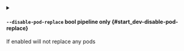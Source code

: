 
<details className="config-field -function" data-expandable="false">
<summary>

#### `--disable-pod-replace` <span class="config-field-type">bool</span> <span class="config-field-enum"></span> <span class="config-field-default -return"></span> <span class="config-field-required" data-required="false">pipeline only</span>  {#start_dev-disable-pod-replace}

If enabled will not replace any pods

</summary>



</details>
